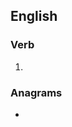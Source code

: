 ==English==

===Verb===
{{head|en|verb form}}

# {{present participle of|cozy|lang=en|nocat=1}}

===Anagrams===
* {{anagrams|en|a=cginoyz|zygonic}}
